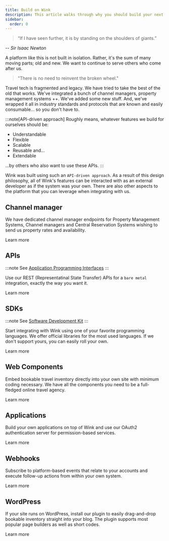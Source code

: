 ```yaml
---
title: Build on Wink
description: This article walks through why you should build your next travel startup on top of Wink to save time and money.
sidebar:
  order: 0
---
```



> “If I have seen further, it is by standing on the shoulders of giants.” 

-- *Sir Isaac Newton*

A platform like this is not built in isolation. Rather, it's the sum of many moving parts; old and new. We want to continue to serve others who come after us. 

> "There is no need to reinvent the broken wheel."

Travel tech is fragmented and legacy. We have tried to take the best of the old that works. We've integrated a bunch of channel managers, property management systems ++. We've added some new stuff. And, we've wrapped it all in industry standards and protocols that are known and easily consumable... so you don't have to.

:::note[API-driven approach]
Roughly means, whatever features we build for ourselves should be:
 
- Understandable
- Flexible
- Scalable
- Reusable and...
- Extendable 

...by others who also want to use these APIs.
:::

Wink was built using such an `API-driven approach`. As a result of this design philosophy, all of Wink's features can be interacted with as an external developer as if the system was your own. There are also other aspects to the platform that you can leverage when integrating with us. 

## Channel manager

We have dedicated channel manager endpoints for Property Management Systems, Channel managers and Central Reservation Systems wishing to send us property rates and availability.

<LinkButton href="/developers/apis/#channel-manager-api">Learn more</LinkButton>

## APIs

:::note
See [Application Programming Interfaces](https://learning.postman.com/docs/getting-started/introduction/)
:::

Use our REST (Representatinal State Transfer) APIs for a `bare metal` integration, exactly the way you want it. 

<LinkButton href="/developers/apis">Learn more</LinkButton>

## SDKs

:::note
See [Software Development Kit](https://en.wikipedia.org/wiki/Software_development_kit)
:::

Start integrating with Wink using one of your favorite programming languages. We offer official libraries for the most used languages. If we don't support yours, you can easily roll your own.

<LinkButton href="/developers/sdks">Learn more</LinkButton>

## Web Components

Embed bookable travel inventory directly into your own site with minimum coding necessary. We have all the components you need to be a full-fledged online travel agency.

<LinkButton href="/developers/web-components">Learn more</LinkButton>

## Applications

Build your own applications on top of Wink and use our OAuth2 authentication server for permission-based services.

<LinkButton href="/developers/applications">Learn more</LinkButton>

## Webhooks

Subscribe to platform-based events that relate to your accounts and execute follow-up actions from within your own system.

<LinkButton href="/developers/webhooks">Learn more</LinkButton>


## WordPress

 If your site runs on WordPress, install our plugin to easily drag-and-drop bookable inventory straight into your blog. The plugin supports most popular page builders as well as short codes.

<LinkButton href="/developers/webhooks">Learn more</LinkButton>

